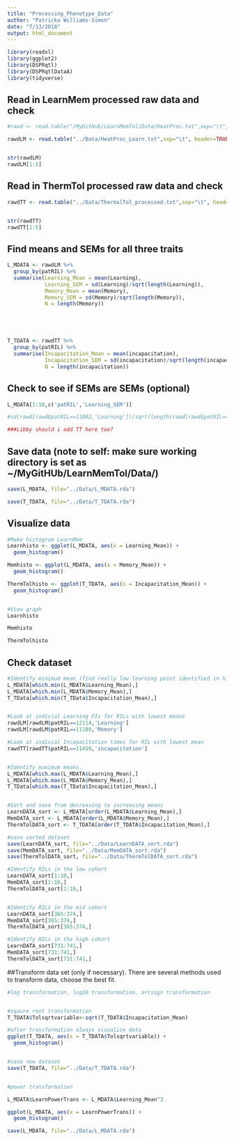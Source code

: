 ```yaml
---
title: "Processing_Phenotype_Data"
author: "Patricka Williams-Simon"
date: "7/13/2018"
output: html_document
---
```


```r
library(readxl)
library(ggplot2)
library(DSPRqtl)
library(DSPRqtlDataA)
library(tidyverse)
```

## Read in LearnMem processed raw data and check 

```r
#rawd <- read.table("/MyGitHub/LearnMemTol/Data/HeatProc.txt",sep="\t", #header=TRUE, stringsAsFactors = FALSE)

rawdLM <- read.table("../Data/HeatProc_Learn.txt",sep="\t", header=TRUE, stringsAsFactors = FALSE)


str(rawdLM)
rawdLM[1:5]

```

## Read in ThermTol processed raw data and check
```r
rawdTT <- read.table("../Data/ThermalTol_processed.txt",sep="\t", header=TRUE, stringsAsFactors = FALSE)


str(rawdTT)
rawdTT[1:5]


```

## Find means and SEMs for all three traits

```r
L_MDATA <- rawdLM %>% 
  group_by(patRIL) %>% 
  summarise(Learning_Mean = mean(Learning),
            Learning_SEM = sd(Learning)/sqrt(length(Learning)),
            Memory_Mean = mean(Memory),
            Memory_SEM = sd(Memory)/sqrt(length(Memory)),
            N = length(Memory))





T_TDATA <- rawdTT %>% 
  group_by(patRIL) %>% 
  summarise(Incapacitation_Mean = mean(incapacitation),
            Incapacitation_SEM = sd(incapacitation)/sqrt(length(incapacitation)),
            N = length(incapacitation))
```

## Check to see if SEMs are SEMs (optional)

```r
L_MDATA[1:10,c('patRIL','Learning_SEM')]

#sd(rawd[rawd$patRIL==11002,'Learning'])/sqrt(length(rawd[rawd$patRIL==11002,'Learning']))

###Libby should i add TT here too?

```

## Save data (note to self: make sure working directory is set as ~/MyGitHUb/LearnMemTol/Data/)

```r
save(L_MDATA, file="../Data/L_MDATA.rda")

save(T_TDATA, file="../Data/T_TDATA.rda")

```

## Visualize data

```r

#Make histogram LearnMem
Learnhisto <- ggplot(L_MDATA, aes(x = Learning_Mean)) +
  geom_histogram()

Memhisto <- ggplot(L_MDATA, aes(x = Memory_Mean)) +
  geom_histogram()

ThermTolhisto <- ggplot(T_TDATA, aes(x = Incapacitation_Mean)) +
  geom_histogram()


#View graph
Learnhisto

Memhisto

ThermTolhisto

```

## Check dataset

```r
#Identify minimum mean (find really low learning point identified in histograms)
L_MDATA[which.min(L_MDATA$Learning_Mean),]
L_MDATA[which.min(L_MDATA$Memory_Mean),]
T_TData[which.min(T_TData$Incapacitation_Mean),]


#Look at indivial Learning PIs for RILs with lowest means
rawdLM[rawdLM$patRIL==12114,'Learning']
rawdLM[rawdLM$patRIL==11189,'Memory']

#Look at indivial Incapacitation times for RIL with lowest mean
rawdTT[rawdTT$patRIL==11459,'incapacitation']


#Identify maximum means.
L_MDATA[which.max(L_MDATA$Learning_Mean),]
L_MDATA[which.max(L_MDATA$Memory_Mean),]
T_TData[which.max(T_TData$Incapacitation_Mean),]


#Sort and save from decreasing to increasing means 
LearnDATA_sort <- L_MDATA[order(L_MDATA$Learning_Mean),]
MemDATA_sort <- L_MDATA[order(L_MDATA$Memory_Mean),]
ThermTolDATA_sort <- T_TDATA[order(T_TDATA$Incapacitation_Mean),]

#save sorted dataset
save(LearnDATA_sort, file="../Data/LearnDATA_sort.rda")
save(MemDATA_sort, file="../Data/MemDATA_sort.rda")
save(ThermTolDATA_sort, file="../Data/ThermTolDATA_sort.rda")

#Identify RILs in the low cohort
LearnDATA_sort[1:10,]
MemDATA_sort[1:10,]
ThermTolDATA_sort[1:10,]


#Identify RILs in the mid cohort
LearnDATA_sort[365:374,]
MemDATA_sort[365:374,]
ThermTolDATA_sort[365:374,]

#Identify RILs in the high cohort
LearnDATA_sort[731:741,]
MemDATA_sort[731:741,]
ThermTolDATA_sort[731:741,]

```

##Transform data set (only if necessary). There are several methods used to transform data, choose the best fit.

```r

#log transformation, log10 transformation, arcsign transformation 


#sqaure root transformation
T_TDATA$Tolsqrtvariable<-sqrt(T_TDATA$Incapacitation_Mean)

#after transformation always visualize data
ggplot(T_TDATA, aes(x = T_TDATA$Tolsqrtvariable)) +
  geom_histogram()


#save new dataset
save(T_TDATA, file="../Data/T_TDATA.rda")


#power transformation

L_MDATA$LearnPowerTrans <- L_MDATA$Learning_Mean^3

ggplot(L_MDATA, aes(x = LearnPowerTrans)) +
  geom_histogram()

save(L_MDATA, file="../Data/L_MDATA.rda")

```

